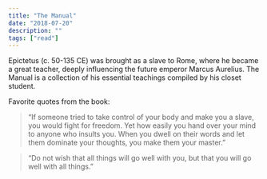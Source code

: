 ```yaml
---
title: "The Manual"
date: "2018-07-20"
description: ""
tags: ["read"]
---
```


Epictetus (c. 50-135 CE) was brought as a slave to Rome, where he became a great teacher, deeply influencing the future emperor Marcus Aurelius. The Manual is a collection of his essential teachings compiled by his closet student.

Favorite quotes from the book:

> “If someone tried to take control of your body and make you a slave, you would fight for freedom. Yet how easily you hand over your mind to anyone who insults you. When you dwell on their words and let them dominate your thoughts, you make them your master.”

> “Do not wish that all things will go well with you, but that you will go well with all things.”
